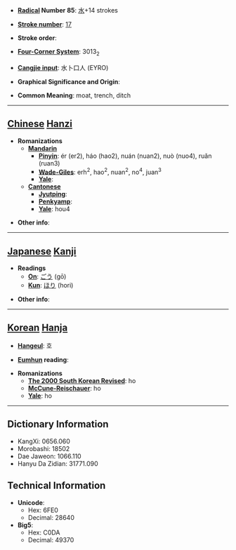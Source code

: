 * '''[[Wiktionary:Chinese radical index| Radical]] Number 85''': [[Wiktionary:Chinese radical index 水|水]]+14 strokes

* '''[[Wiktionary:Chinese total strokes index|Stroke number]]''': [[Wiktionary:Chinese total strokes index 17|17]]

* '''Stroke order''': 

* '''[[Wiktionary:Chinese four corner index|Four-Corner System]]''': 3013<sub>2</sub>

* '''[[Wiktionary:Chinese Cangjie index|Cangjie input]]''': 水卜口人 (EYRO)

* '''Graphical Significance and Origin''': 

* '''Common Meaning''': moat, trench, ditch

----

== [[Chinese]] [[Hanzi]] ==

* '''Romanizations'''
** '''[[Mandarin]]'''
*** '''[[Pinyin]]''': ér (er2), háo (hao2), nuán (nuan2), nuò (nuo4), ruǎn (ruan3)
*** '''[[Wade-Giles]]''': erh<sup>2</sup>, hao<sup>2</sup>, nuan<sup>2</sup>, no<sup>4</sup>, juan<sup>3</sup>
*** '''[[Yale]]''': 
** '''[[Cantonese]]'''
*** '''[[Jyutping]]''':
*** '''[[Penkyamp]]''': 
*** '''[[Yale]]''': hou4

* '''Other info''': 

----

== [[Japanese]] [[Kanji]] ==

* '''Readings'''
** '''[[On]]''': [[ごう]] (gō)
** '''[[Kun]]''': [[ほり]] (hori)

* '''Other info''':  

----

== [[Korean]] [[Hanja]] ==

* '''[[Hangeul]]''': 호

* '''[[Eumhun]] reading''': 

* '''Romanizations'''
** '''[[The 2000 South Korean Revised Romanization|The 2000 South Korean Revised]]''': ho
** '''[[McCune-Reischauer]]''': ho
** '''[[Yale]]''': ho

----

== Dictionary Information ==

* KangXi: 0656.060
* Morobashi: 18502
* Dae Jaweon: 1066.110
* Hanyu Da Zidian: 31771.090

== Technical Information ==

* '''Unicode''':
** Hex: 6FE0
** Decimal: 28640
* '''Big5''':
** Hex: C0DA
** Decimal: 49370